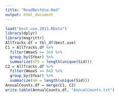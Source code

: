 ```yaml
---
title: "ReadBestUse.Rmd"
output: html_document
---
```


```r
load("best.use.2013.RData")
library(dplyr)
library(magrittr)
AllTracks.df = tbl_df(best.use)
C1 = AllTracks.df %>% 
  filter(WmaxS >= 34) %>%
  group_by(SYear) %>%
  summarize(nTS = length(unique(Sid)))
C2 = AllTracks.df %>%
  filter(WmaxS >= 64) %>%
  group_by(SYear) %>%
  summarize(nH = length(unique(Sid)))
AnnualCounts.df = merge(C1, C2)     
write.table(AnnualCounts.df, "AnnualCounts.txt")
```